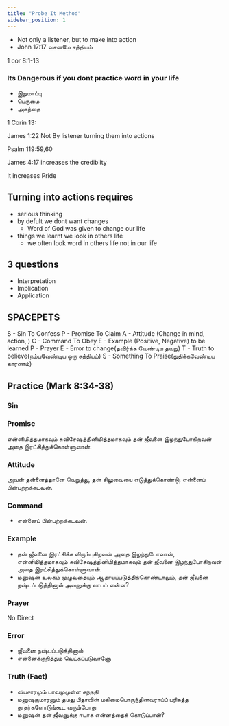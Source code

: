 ```yaml
---
title: "Probe It Method"
sidebar_position: 1
---
```


* Not only a listener, but to make into action
* John 17:17 வசனமே சத்தியம்

1 cor 8:1-13
### Its Dangerous if you dont practice word in your life
* இறுமாப்பு
* பெருமை 
* அகந்தை

1 Corin 13:

James 1:22
Not By listener turning them into actions

Psalm 119:59,60

James 4:17
increases the crediblity

It increases Pride

## Turning into actions requires
- serious thinking
- by defult we dont want changes
    - Word of God was given to change our life
- things we learnt we look in others life
    - we often look word in others life not in our life


## 3 questions
* Interpretation
* Implication
* Application

## SPACEPETS
S - Sin To Confess
P - Promise To Claim
A - Attitude (Change in mind, action, )
C - Command To Obey
E - Example (Positive, Negative) to be learned
P - Prayer
E - Error to change(தவிர்க்க வேண்டிய தவறு)
T - Truth to believe(நம்பவேண்டிய ஒரு சத்தியம்)
S - Something To Praise(துதிக்கவேண்டிய காரணம்)

## Practice (Mark 8:34-38)

### Sin


### Promise
என்னிமித்தமாகவும் சுவிசேஷத்தினிமித்தமாகவும் தன் ஜீவனை இழந்துபோகிறவன் அதை இரட்சித்துக்கொள்ளுவான்.

### Attitude
அவன் தன்னைத்தானே வெறுத்து, தன் சிலுவையை எடுத்துக்கொண்டு, என்னைப் பின்பற்றக்கடவன்.

### Command
* என்னைப் பின்பற்றக்கடவன்.

### Example
* தன் ஜீவனை இரட்சிக்க விரும்புகிறவன் அதை இழந்துபோவான், என்னிமித்தமாகவும் சுவிசேஷத்தினிமித்தமாகவும் தன் ஜீவனை இழந்துபோகிறவன் அதை இரட்சித்துக்கொள்ளுவான்.
* மனுஷன் உலகம் முழுவதையும் ஆதாயப்படுத்திக்கொண்டாலும், தன் ஜீவனை நஷ்டப்படுத்தினால் அவனுக்கு லாபம் என்ன?

### Prayer
No Direct 

### Error
* ஜீவனை நஷ்டப்படுத்தினால்
* என்னைக்குறித்தும் வெட்கப்படுவானோ

### Truth (Fact)
* விபசாரமும் பாவமுமுள்ள சந்ததி
* மனுஷகுமாரனும் தமது பிதாவின் மகிமைபொருந்தினவராய்ப் பரிசுத்த தூதர்களோடுங்கூட வரும்போது
* மனுஷன் தன் ஜீவனுக்கு ஈடாக என்னத்தைக் கொடுப்பான்?



